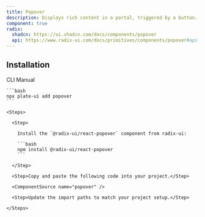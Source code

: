 ```yaml
---
title: Popover
description: Displays rich content in a portal, triggered by a button.
component: true
radix:
  shadcn: https://ui.shadcn.com/docs/components/popover
  api: https://www.radix-ui.com/docs/primitives/components/popover#api-reference
---
```


## Installation

<Tabs defaultValue="cli">

  <TabsList>
    <TabsTrigger value="cli">CLI</TabsTrigger>
    <TabsTrigger value="manual">Manual</TabsTrigger>
  </TabsList>
  <TabsContent value="cli">

    ```bash
    npx plate-ui add popover
    ```

  </TabsContent>

  <TabsContent value="manual">

    <Steps>

      <Step>

        Install the `@radix-ui/react-popover` component from radix-ui:

        ```bash
        npm install @radix-ui/react-popover
        ```

      </Step>

      <Step>Copy and paste the following code into your project.</Step>

      <ComponentSource name="popover" />

      <Step>Update the import paths to match your project setup.</Step>

    </Steps>

  </TabsContent>

</Tabs>
